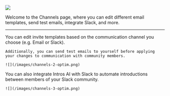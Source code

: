 ![](/images/channels-1-optim.png)

Welcome to the Channels page, where you can edit different email templates, send test emails, integrate Slack, and more. 

---

<Steps>
  <Step title="Editing Templates">
    You can edit invite templates based on the communication channel you choose (e.g. Email or Slack).

    Additionally, you can send test emails to yourself before applying your changes to communication with community members. 

    ![](/images/channels-2-optim.png)
  </Step>
  <Step title="Connecting Slack">
    You can also integrate Intros AI with Slack to automate introductions between members of your Slack community.

    ![](/images/channels-3-optim.png)
  </Step>
</Steps>

 

